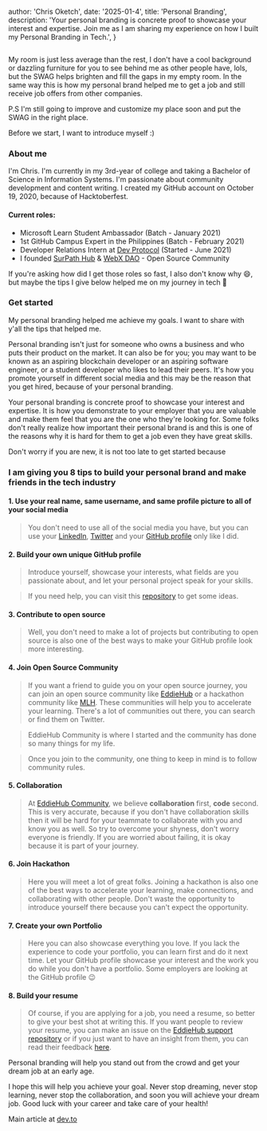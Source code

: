 
  author: 'Chris Oketch',
  date: '2025-01-4',
  title: 'Personal Branding',
  description:
    'Your personal branding is concrete proof to showcase your interest and expertise. Join me as I am sharing my experience on how I built my Personal Branding in Tech.',
}


<Image src={personalphoto} alt="" />

My room is just less average than the rest, I don't have a cool background or dazzling furniture for you to see behind me as other people have, lols, but the SWAG helps brighten and fill the gaps in my empty room. In the same way this is how my personal brand helped me to get a job and still receive job offers from other companies. 

P.S
I'm still going to improve and customize my place soon and put the SWAG in the right place.

Before we start, I want to introduce myself :)

### About me

I'm Chris. I'm currently in my 3rd-year of college and taking a Bachelor of Science in Information Systems. I'm passionate about community development and content writing. I created my GitHub account on October 19, 2020, because of Hacktoberfest.

#### Current roles:
- Microsoft Learn Student Ambassador (Batch - January 2021)
- 1st GitHub Campus Expert in the Philippines (Batch - February 2021)
- Developer Relations Intern at [Dev Protocol](http://devprotocol.xyz/) (Started - June 2021)
- I founded [SurPath Hub](https://github.com/SurPathHub/) & [WebX DAO](https://github.com/WebXDAO) - Open Source Community

If you're asking how did I get those roles so fast, I also don't know why :smile:, but maybe the tips I give below helped me on my journey in tech :rocket: 

### Get started

My personal branding helped me achieve my goals. I want to share with y'all the tips that helped me.

Personal branding isn't just for someone who owns a business and who puts their product on the market. It can also be for you; you may want to be known as an aspiring blockchain developer or an aspiring software engineer, or a student developer who likes to lead their peers. It's how you promote yourself in different social media and this may be the reason that you get hired, because of your personal branding.

Your personal branding is concrete proof to showcase your interest and expertise. It is how you demonstrate to your employer that you are valuable and make them feel that you are the one who they're looking for. Some folks don't really realize how important their personal brand is and this is one of the reasons why it is hard for them to get a job even they have great skills.

Don't worry if you are new, it is not too late to get started because

### I am giving you 8 tips to build your personal brand and make friends in the tech industry

#### 1. Use your real name, same username, and same profile picture to all of your social media
> You don't need to use all of the social media you have, but you can use your [LinkedIn](https://www.linkedin.com/in/vinzvinci/), [Twitter](https://twitter.com/vinzvinci) and your [GitHub profile](https://github.com/vinzvinci) only like I did.

#### 2. Build your own unique GitHub profile 
> Introduce yourself, showcase your interests, what fields are you passionate about, and let your personal project speak for your skills. 

> If you need help, you can visit this [repository](https://github.com/SurPathHub/github-profile-ph#github-profiles) to get some ideas.

#### 3. Contribute to open source
> Well, you don't need to make a lot of projects but contributing to open source is also one of the best ways to make your GitHub profile look more interesting.

#### 4. Join Open Source Community
> If you want a friend to guide you on your open source journey, you can join an open source community like [EddieHub](eddiehub.org) or a hackathon community like [MLH](https://mlh.io/). These communities will help you to accelerate your learning. There's a lot of communities out there, you can search or find them on Twitter.

> EddieHub Community is where I started and the community has done so many things for my life. 

> Once you join to the community, one thing to keep in mind is to follow community rules. 

#### 5. Collaboration
> At [EddieHub Community](https://www.eddiehub.org/), we believe **collaboration** first, **code** second. This is very accurate, because if you don't have collaboration skills then it will be hard for your teammate to collaborate with you and know you as well. So try to overcome your shyness, don't worry everyone is friendly. If you are worried about failing, it is okay because it is part of your journey.

#### 6. Join Hackathon 
> Here you will meet a lot of great folks. Joining a hackathon is also one of the best ways to accelerate your learning, make connections, and collaborating with other people. Don't waste the opportunity to introduce yourself there because you can't expect the opportunity. 

#### 7. Create your own Portfolio
> Here you can also showcase everything you love. If you lack the experience to code your portfolio, you can learn first and do it next time. Let your GitHub profile showcase your interest and the work you do while you don't have a portfolio. Some employers are looking at the GitHub profile :wink: 

#### 8. Build your resume
> Of course, if you are applying for a job, you need a resume, so better to give your best shot at writing this. If you want people to review your resume, you can make an issue on the [EddieHub support repository](https://github.com/EddieHubCommunity/support/issues) or if you just want to have an insight from them, you can read their feedback [here](https://github.com/EddieHubCommunity/support/issues?q=is%3Aissue+is%3Aclosed+resume+label%3A%22live+stream+review%22).

Personal branding will help you stand out from the crowd and get your dream job at an early age.

I hope this will help you achieve your goal. Never stop dreaming, never stop learning, never stop the collaboration, and soon you will achieve your dream job. Good luck with your career and take care of your health!

Main article at [dev.to](https://dev.to/vinzvinci/helping-you-to-build-your-personal-brand-in-tech-35df)